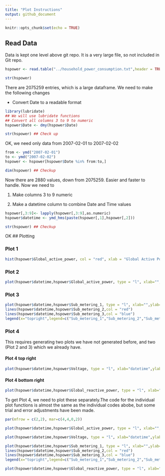 ```yaml
---
title: "Plot Instructions"
output: github_document
---
```


```r
knitr::opts_chunk$set(echo = TRUE)
```

## Read Data

Data is kept one level above git repo. It is a very large file, so not included in Git repo.

```r
hspower <- read.table("../household_power_consumption.txt",header = TRUE, sep = ";")
```

```r
str(hspower)
```

There are 2075259 entries, which is a large dataframe. We need to make the following changes

-   Convert Date to a readable format

```r
library(lubridate)
## We will use lubridate functions
## Convert all columns 3 to 9 to numeric
hspower$Date <- dmy(hspower$Date)
```

```r
str(hspower) ## Check up
```

OK, we need only data from 2007-02-01 to 2007-02-02

```r
from <- ymd("2007-02-01")
to <- ymd("2007-02-02")
hspower <- hspower[hspower$Date %in% from:to,]
```

```r
dim(hspower) ## Checkup
```

Now there are 2880 values, down from 2075259. Easier and faster to handle. Now we need to

1.  Make columns 3 to 9 numeric

2.  Make a datetime column to combine Date and Time values

```r
hspower[,3:9]<- lapply(hspower[,3:9],as.numeric)
hspower$datetime <- ymd_hms(paste(hspower[,1],hspower[,2]))
```

```r
str(hspower) ## Checkup
```

OK \## Plotting

### Plot 1

```r
hist(hspower$Global_active_power, col = "red", xlab = "Global Active Power (kilowatts)", main = "Global Active Power")
```

### Plot 2

```r
plot(hspower$datetime,hspower$Global_active_power, type = "l", xlab="",ylab="Global Active Power (kilowatts)")
```

### Plot 3

```r
plot(hspower$datetime,hspower$Sub_metering_1, type = "l", xlab="",ylab="Energy sub metering")
lines(hspower$datetime,hspower$Sub_metering_2,col = "red")
lines(hspower$datetime,hspower$Sub_metering_3,col = "blue")
legend(x="topright",legend=c("Sub_metering_1","Sub_metering_2","Sub_metering_3"), col=c("black","red","blue"), lwd=2, box.lwd=0)
```

### Plot 4

This requires generating two plots we have not generated before, and two (Plot 2 and 3) which we already have.

#### Plot 4 top right

```r
plot(hspower$datetime,hspower$Voltage, type = "l", xlab="datetime",ylab="Voltage")
```

#### Plot 4 bottom right

```r
plot(hspower$datetime,hspower$Global_reactive_power, type = "l", xlab="datetime",ylab="Global_Reactive_Power")
```

To get Plot 4, we need to plot these separately.The code for the individual plot functions is almost the same as the individual codes abobe, but some trial and error adjustments have been made.

```r
par(mfrow = c(2,2), mar=c(4,4,0,2))

plot(hspower$datetime,hspower$Global_active_power, type = "l", xlab="",ylab="Global Active Power")

plot(hspower$datetime,hspower$Voltage, type = "l", xlab="datetime",ylab="Voltage")

plot(hspower$datetime,hspower$Sub_metering_1, type = "l", xlab="",ylab="Energy sub metering")
lines(hspower$datetime,hspower$Sub_metering_2,col = "red")
lines(hspower$datetime,hspower$Sub_metering_3,col = "blue")
legend(x="topright",legend=c("Sub_metering_1","Sub_metering_2","Sub_metering_3"), col=c("black","red","blue"), lwd=2, box.lwd = 0)

plot(hspower$datetime,hspower$Global_reactive_power, type = "l", xlab="datetime",ylab="Global_Reactive_Power")

```
